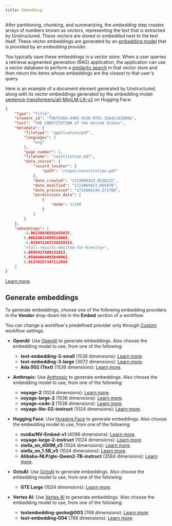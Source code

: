 ```yaml
---
title: Embedding
---
```


After partitioning, chunking, and summarizing, the _embedding_ step creates arrays of numbers 
known as _vectors_, representing the text that is extracted by Unstructured. 
These vectors are stored or _embedded_ next to the text itself. These vector embeddings are generated by an 
[embedding model](https://python.langchain.com/v0.2/docs/concepts/#embedding-models) that is provided by 
an _embedding provider_.

You typically save these embeddings in a _vector store_. 
When a user queries a retrieval augmented generation (RAG) application, the application can use a vector database to perform 
a [similarity search](https://www.pinecone.io/learn/what-is-similarity-search/) in that vector store 
and then return the items whose embeddings are the closest to that user's query.

Here is an example of a document element generated by Unstructured, along with its vector embeddings generated by 
the embedding model [sentence-transformers/all-MiniLM-L6-v2](https://huggingface.co/sentence-transformers/all-MiniLM-L6-v2) 
on Hugging Face:

```json
{
    "type": "Title",
    "element_id": "fdbf5369-4485-453b-9701-1bb42c83b00b",
    "text": "THE CONSTITUTION of the United States",
    "metadata": {
        "filetype": "application/pdf",
        "languages": [
            "eng"
        ],
        "page_number": 1,
        "filename": "constitution.pdf",
        "data_source": {
            "record_locator": {
                "path": "/input/constitution.pdf"
            },
            "date_created": "1723069423.0536132",
            "date_modified": "1723069423.055078",
            "date_processed": "1725666244.571788",
            "permissions_data": [
                { 
                    "mode": 33188
                }
            ]
        }
    },
    "embeddings": [
        -0.06138836592435837,
        0.08634615689516068,
        -0.019471267238259315,
        "<full-results-omitted-for-brevity>",
        0.0895417109131813,
        0.05604064092040062,
        0.01376157347112894
    ]
}
```

[Learn more](https://unstructured.io/blog/understanding-embedding-models-make-an-informed-choice-for-your-rag).

## Generate embeddings

To generate embeddings, choose one of the following embedding providers in the **Vendor** drop-down list in the **Embed** section of a workflow:

<Note>You can change a workflow's predefined provider only through [Custom](/platform/workflows#custom-workflow-settings) workflow settings.</Note>

- **OpenAI**: Use [OpenAI](https://openai.com) to generate embeddings. Also choose the embedding model to use, from one of the following:

  - **text-embedding-3-small** (1536 dimensions): [Learn more](https://platform.openai.com/docs/guides/embeddings).
  - **text-embedding-3-large** (3072 dimensions): [Learn more](https://platform.openai.com/docs/guides/embeddings).
  - **Ada 002 (Text)** (1536 dimensions): [Learn more](https://platform.openai.com/docs/guides/embeddings).

- **Anthropic**: Use [Anthropic](https://www.anthropic.com) to generate embeddings. Also choose the embedding model to use, from one of the following:

  - **voyage-2** (1024 dimensions): [Learn more](https://docs.anthropic.com/en/docs/build-with-claude/embeddings#available-voyage-models).
  - **voyage-large-2** (1536 dimensions): [Learn more](https://docs.anthropic.com/en/docs/build-with-claude/embeddings#available-voyage-models).
  - **voyage-code-2** (1536 dimensions): [Learn more](https://docs.anthropic.com/en/docs/build-with-claude/embeddings#available-voyage-models).
  - **voyage-lite-02-instruct** (1024 dimensions): [Learn more](https://docs.anthropic.com/en/docs/build-with-claude/embeddings#available-voyage-models).

- **Hugging Face**: Use [Hugging Face](https://huggingface.co) to generate embeddings. Also choose the embedding model to use, from one of the following:

  - **nvidia/NV-Embed-v1** (4096 dimensions): [Learn more](https://huggingface.co/nvidia/NV-Embed-v1).
  - **voyage-large-2-instruct** (1024 dimensions): [Learn more](https://huggingface.co/voyageai/voyage-large-2-instruct).
  - **stella_en_400M_v5** (1024 dimensions): [Learn more](https://huggingface.co/dunzhang/stella_en_400M_v5).
  - **stella_en_1.5B_v5** (1024 dimensions): [Learn more](https://huggingface.co/dunzhang/stella_en_1.5B_v5).
  - **Alibaba-NLP/gte-Qwen2-7B-instruct** (3584 dimensions): [Learn more](https://huggingface.co/Alibaba-NLP/gte-Qwen2-7B-instruct).

- **OctoAI**: Use [OctoAI](https://octo.ai) to generate embeddings. Also choose the embedding model to use, from one of the following:

  - **GTE Large** (1024 dimensions): [Learn more](https://octo.ai/blog/introducing-octoais-embedding-api-to-power-your-rag-needs/).

- **Vertex AI**: Use [Vertex AI](https://cloud.google.com/vertex-ai) to generate embeddings. Also choose the embedding model to use, from one of the following:

  - **textembedding-gecko@003** (768 dimensions): [Learn more](https://cloud.google.com/vertex-ai/generative-ai/docs/learn/model-versions#embeddings_stable_model_versions).
  - **text-embedding-004** (768 dimensions): [Learn more](https://cloud.google.com/vertex-ai/generative-ai/docs/learn/model-versions#embeddings_stable_model_versions).
